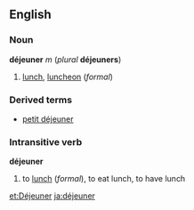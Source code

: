 ==English==
===Noun===
'''déjeuner''' ''m'' (''plural'' '''déjeuners''')

#[[lunch]], [[luncheon]] (''formal'')

===Derived terms===
*[[petit déjeuner]]

===Intransitive verb===
'''déjeuner'''

#to [[lunch]] (''formal''), to eat lunch, to have lunch

[[et:Déjeuner]]
[[ja:déjeuner]]